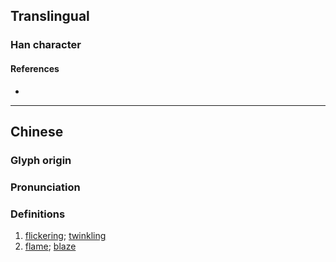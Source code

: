 {{character info}}
==Translingual==

===Han character===
{{Han char|rn=86|rad=火|as=09|sn=13|four=91860|canj=FFYR|ids=⿰炎占}}

====References====
* {{Han ref|kx=0676.160|dkj=19191|dj=1087.200|hdz=32219.100|uh=7154|ud=29012|bh=DE6C|bd=56940}}

----

==Chinese==
{{zh-forms}}

===Glyph origin===
{{Han etym}}

===Pronunciation===
{{zh-pron
|m=shǎn
|c=sim2
|mc=y
|oc=y
|cat=
}}

===Definitions===
{{zh-hanzi}}

# [[flicker]]ing; [[twinkling]]
# [[flame]]; [[blaze]]